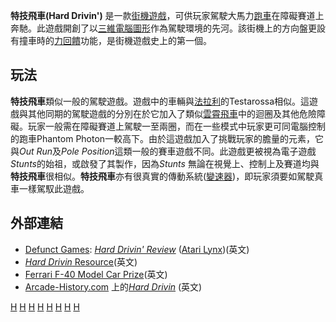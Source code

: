 {{Infobox VG
|title = 特技飛車(Hard Drivin')
| image = 
|developer = [[Tengen|Tengen]], [[Sterling_Silver_Software|Sterling Silver Software]], [[Domark|Domark]]
|publisher = [[Atari_Games|Atari Games]]
|designer = [[Atari|Atari]]
|distributor = [[Electro_Source|Electro Source]]
|release = 街機：1988, [[Amiga|Amiga]]：1989, [[Amstrad_CPC|Amstrad CPC]]：1989, [[Atari_Lynx|Atari Lynx]]：1991, [[Atari_ST|Atari ST]]：1989, [[Commodore_64|Commodore 64]]：1989, [[個人電腦|PC]]：1990, [[Sega_Mega_Drive/Genesis|Sega Mega Drive/Genesis]]：1990/91, [[GameCube|GameCube]]：2004, [[Playstation_2|Playstation 2]]：2004, [[Xbox|Xbox]]：2004, [[ZX_Spectrum|ZX Spectrum]]：1990
|genre = [[駕駛|駕駛]]、[[賽車|賽車]]、[[模擬|模擬]]
|modes = 一或兩名玩家
|cabinet = Sit-down
|arcade system = 
|display = [[Raster_graphics|Raster]] 分辨率 504 x 384 (水平)
|platforms = [[街機|街機]]、[[Amiga|Amiga]]、[[Amstrad_CPC|Amstrad CPC]]、[[Atari_Lynx|Atari Lynx]]、[[Atari_ST|Atari ST]]、[[Commodore_64|Commodore 64]]、[[PC_compatible|PC]]、[[Sega_Mega_Drive/Genesis|Sega Mega Drive/Genesis]]、[[Nintendo_GameCube|GameCube]]、[[Playstation_2|Playstation 2]]、[[Xbox|Xbox]]、[[ZX_Spectrum|ZX Spectrum]]}}

'''特技飛車(Hard Drivin')''' 是一款[[街機遊戲|街機遊戲]]，可供玩家駕駛大馬力[[跑車|跑車]]在障礙賽道上奔馳。此遊戲開創了以[[三維電腦圖形|三維電腦圖形]]作為駕駛環境的先河。該街機上的方向盤更設有撞車時的[[力回饋|力回饋]]功能，是街機遊戲史上的第一個。

==玩法==
'''特技飛車'''類似一般的駕駛遊戲。遊戲中的車輛與[[法拉利|法拉利]]的Testarossa相似。這遊戲與其他同期的駕駛遊戲的分別在於它加入了類似[[雲霄飛車|雲霄飛車]]中的迴圈及其他危險障礙。玩家一般需在障礙賽道上駕駛一至兩圈，而在一些模式中玩家更可同電腦控制的跑車Phantom Photon一較高下。由於這遊戲加入了挑戰玩家的膽量的元素，它與''Out Run''及''Pole Position''這類一般的賽車遊戲不同。此遊戲更被視為電子遊戲''Stunts''的始祖，或啟發了其製作，因為''Stunts'' 無論在視覺上、控制上及賽道均與'''特技飛車'''很相似。'''特技飛車'''亦有很真實的傳動系統([[變速器|變速器]])，即玩家須要如駕駛真車一樣駕馭此遊戲。

==外部連結==
*[[Defunct_Games|Defunct Games]]: [http://www.defunctgames.com/shows.php?id=review-422 ''Hard Drivin' Review''] {{Wayback|url=http://www.defunctgames.com/shows.php?id=review-422 |date=20111203022402 }} ([[Atari_Lynx|Atari Lynx]])(英文)
* [https://web.archive.org/web/20051218223831/http://www.mamedb.com/game/harddriv ''Hard Drivin'' Resource](英文)
* [https://web.archive.org/web/20071031015054/http://amigareviews.classicgaming.gamespy.com/harddri1.htm Ferrari F-40 Model Car Prize](英文)
* [http://www.arcade-history.com/ Arcade-History.com] {{Wayback|url=http://www.arcade-history.com/ |date=20110209071336 }}上的[http://www.arcade-history.com/?n=hard-drivin'&page=detail&id=1083 ''Hard Drivin''] {{Wayback|url=http://www.arcade-history.com/?n=hard-drivin%27&page=detail&id=1083 |date=20210516125800 }}(英文)


[[Category:1988年电子游戏|H]]
[[Category:1989年电子游戏|H]]
[[Category:街機遊戲|H]]
[[Category:Mega_Drive游戏|H]]
[[Category:DOS遊戲|H]]
[[Category:任天堂GameCube游戏|H]]
[[Category:PlayStation_2游戏|H]]
[[Category:Xbox游戏|H]]